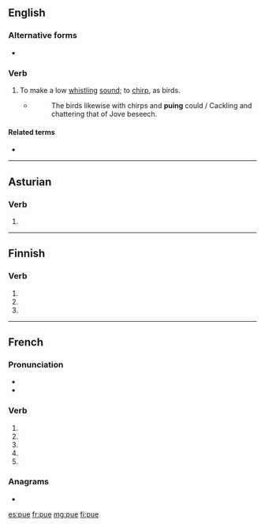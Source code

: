 {{also|PUE|pué}}
==English==

===Alternative forms===
* {{l|en|pew}}

===Verb===
{{en-verb|pues|puing|pued}}

# {{label|en|intransitive}} To make a low [[whistle|whistling]] [[sound]]; to [[chirp]], as birds.
#: {{rfquotek|Halliwell}}
#* ''{{w|The Countess of Pembroke's Arcadia}}''
#*: The birds likewise with chirps and '''puing''' could / Cackling and chattering that of Jove beseech.

====Related terms====
* {{l|en|peevish}}

{{Webster 1913}}

----

==Asturian==

===Verb===
{{ast-verb-form}}

# {{inflection of|poder||3|s|pres|indc|lang=ast}}

----

==Finnish==

===Verb===
{{head|fi|verb form}}

# {{fi-form of|mood=indicative|tense=present connegative|pukea}}
# {{fi-form of|pr=second-person|pl=singular|mood=imperative|tense=present|pukea}}
# {{fi-form of|pr=second-person|pl=singular|mood=imperative|tense=present connegative|pukea}}

----

==French==

===Pronunciation===
* {{IPA|lang=fr|/py/}}
* {{homophones|pu|pues|puent|pus|put|pût|lang=fr}}

===Verb===
{{fr-verb-form}}

# {{inflection of|puer||1|s|pres|indc|lang=fr}}
# {{inflection of|puer||3|s|pres|indc|lang=fr}}
# {{inflection of|puer||1|s|pres|subj|lang=fr}}
# {{inflection of|puer||3|s|pres|subj|lang=fr}}
# {{inflection of|puer||2|s|impr|lang=fr}}

===Anagrams===
* {{l|fr|peu}}

[[es:pue]]
[[fr:pue]]
[[mg:pue]]
[[fi:pue]]